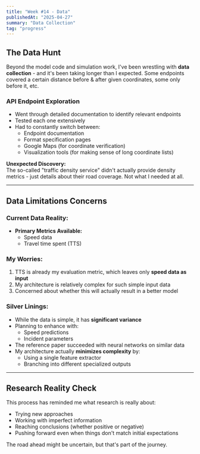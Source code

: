 ```yaml
---
title: "Week #14 - Data"
publishedAt: "2025-04-27"
summary: "Data Collection"
tag: "progress"
---
```


## The Data Hunt

Beyond the model code and simulation work, I've been wrestling with **data collection** - and it's been taking longer than I expected.
Some endpoints covered a certain distance before & after given coordinates, some only before it, etc. 

### API Endpoint Exploration
- Went through detailed documentation to identify relevant endpoints
- Tested each one extensively
- Had to constantly switch between:
  - Endpoint documentation
  - Format specification pages
  - Google Maps (for coordinate verification)
  - Visualization tools (for making sense of long coordinate lists)

**Unexpected Discovery:**  
The so-called "traffic density service" didn't actually provide density metrics - just details about their road coverage. Not what I needed at all.

---

## Data Limitations Concerns

### Current Data Reality:
- **Primary Metrics Available:**
  - Speed data
  - Travel time spent (TTS)

### My Worries:
1. TTS is already my evaluation metric, which leaves only **speed data as input**
2. My architecture is relatively complex for such simple input data
3. Concerned about whether this will actually result in a better model

### Silver Linings:
- While the data is simple, it has **significant variance** 
- Planning to enhance with:
  - Speed predictions
  - Incident parameters
- The reference paper succeeded with neural networks on similar data
- My architecture actually **minimizes complexity** by:
  - Using a single feature extractor
  - Branching into different specialized outputs

---

## Research Reality Check

This process has reminded me what research is really about:
- Trying new approaches
- Working with imperfect information
- Reaching conclusions (whether positive or negative)
- Pushing forward even when things don't match initial expectations

The road ahead might be uncertain, but that's part of the journey.
